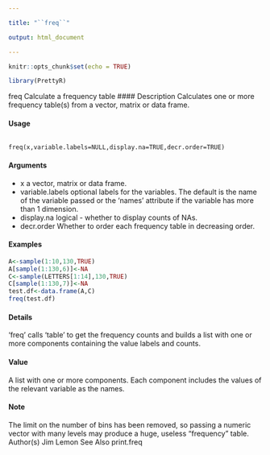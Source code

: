 ```yaml
---

title: "``freq``"

output: html_document

---
```


  

```r

knitr::opts_chunk$set(echo = TRUE)

library(PrettyR)

```



freq Calculate a frequency table
#### Description
Calculates one or more frequency table(s) from a vector, matrix or data frame.

#### Usage
<pre><code>
freq(x,variable.labels=NULL,display.na=TRUE,decr.order=TRUE)
</code></pre>

#### Arguments 
* x a vector, matrix or data frame.
* variable.labels optional labels for the variables. The default is the name of the variable passed
or the ‘names’ attribute if the variable has more than 1 dimension.
* display.na logical - whether to display counts of NAs.
* decr.order Whether to order each frequency table in decreasing order.


#### Examples 
```r
A<-sample(1:10,130,TRUE)
A[sample(1:130,6)]<-NA
C<-sample(LETTERS[1:14],130,TRUE)
C[sample(1:130,7)]<-NA
test.df<-data.frame(A,C)
freq(test.df)
```


#### Details
‘freq’ calls ‘table’ to get the frequency counts and builds a list with one or more components
containing the value labels and counts.

#### Value
A list with one or more components. Each component includes the values of the relevant variable
as the names.

#### Note
The limit on the number of bins has been removed, so passing a numeric vector with many levels
may produce a huge, useless "frequency" table.
Author(s)
Jim Lemon
See Also
print.freq
